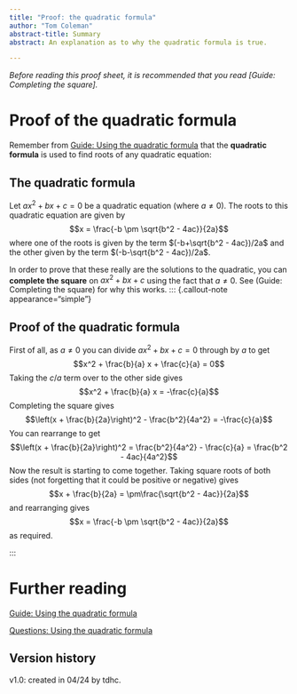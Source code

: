 ```yaml
---
title: "Proof: the quadratic formula"
author: "Tom Coleman"
abstract-title: Summary
abstract: An explanation as to why the quadratic formula is true.

---
```


*Before reading this proof sheet, it is recommended that you read [Guide: Completing the square].*

# Proof of the quadratic formula {-}

Remember from [Guide: Using the quadratic formula](../studyguides/quadraticformula.qmd) that the **quadratic formula** is used to find roots of any quadratic equation:

::: {.callout-note}

## The quadratic formula

Let $ax^2 + bx + c = 0$ be a quadratic equation (where $a\neq 0$). The roots to this quadratic equation are given by
$$x = \frac{-b \pm \sqrt{b^2 - 4ac}}{2a}$$
where one of the roots is given by the term $(-b+\sqrt{b^2 - 4ac})/2a$ and the other given by the term $(-b-\sqrt{b^2 - 4ac})/2a$.

:::


In order to prove that these really are the solutions to the quadratic, you can **complete the square** on $ax^2 + bx + c$ using the fact that $a\neq 0$. See (Guide: Completing the square) for why this works. 
::: {.callout-note appearance="simple"}

## Proof of the quadratic formula

First of all, as $a\neq 0$ you can divide $ax^2 + bx + c = 0$ through by $a$ to get 
$$x^2 + \frac{b}{a} x + \frac{c}{a} = 0$$
Taking the $c/a$ term over to the other side gives
$$x^2 + \frac{b}{a} x = -\frac{c}{a}$$
Completing the square gives
$$\left(x + \frac{b}{2a}\right)^2 - \frac{b^2}{4a^2} = -\frac{c}{a}$$
You can rearrange to get $$\left(x + \frac{b}{2a}\right)^2 = \frac{b^2}{4a^2} - \frac{c}{a} = \frac{b^2 - 4ac}{4a^2}$$ Now the result is starting to come together. Taking square roots of both sides (not forgetting that it could be positive or negative) gives
$$x + \frac{b}{2a} = \pm\frac{\sqrt{b^2 - 4ac}}{2a}$$
and rearranging gives
$$x = \frac{-b \pm \sqrt{b^2 - 4ac}}{2a}$$
as required.

:::

# Further reading {-}

[Guide: Using the quadratic formula](../studyguides/quadraticformula.qmd)

[Questions: Using the quadratic formula](../questions/qs-quadraticformula.qmd)

## Version history {-}

v1.0: created in 04/24 by tdhc. 

